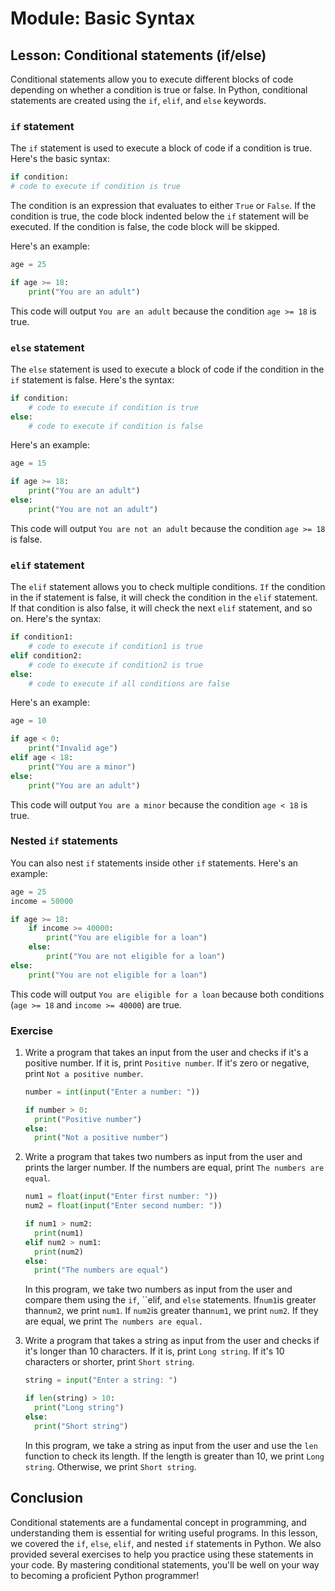 # Module: Basic Syntax

## Lesson: Conditional statements (if/else)

Conditional statements allow you to execute different blocks of code depending on whether a condition is true or false. In Python, conditional statements are created using the `if`, `elif`, and `else` keywords.

### `if` statement

The `if` statement is used to execute a block of code if a condition is true. Here's the basic syntax:

```python
if condition:
# code to execute if condition is true
```

The condition is an expression that evaluates to either `True` or `False`. If the condition is true, the code block indented below the `if` statement will be executed. If the condition is false, the code block will be skipped.

Here's an example:

```python
age = 25

if age >= 18:
    print("You are an adult")
```

This code will output `You are an adult` because the condition `age >= 18` is true.

### `else` statement

The `else` statement is used to execute a block of code if the condition in the `if` statement is false. Here's the syntax:

```python
if condition:
    # code to execute if condition is true
else:
    # code to execute if condition is false
```

Here's an example:

```python
age = 15

if age >= 18:
    print("You are an adult")
else:
    print("You are not an adult")
```

This code will output `You are not an adult` because the condition `age >= 18` is false.

### `elif` statement

The `elif` statement allows you to check multiple conditions. `If` the condition in the if statement is false, it will check the condition in the `elif` statement. If that condition is also false, it will check the next `elif` statement, and so on. Here's the syntax:

```python
if condition1:
    # code to execute if condition1 is true
elif condition2:
    # code to execute if condition2 is true
else:
    # code to execute if all conditions are false
```

Here's an example:

```python
age = 10

if age < 0:
    print("Invalid age")
elif age < 18:
    print("You are a minor")
else:
    print("You are an adult")
```

This code will output `You are a minor` because the condition `age < 18` is true.

### Nested `if` statements

You can also nest `if` statements inside other `if` statements. Here's an example:

```python
age = 25
income = 50000

if age >= 18:
    if income >= 40000:
        print("You are eligible for a loan")
    else:
        print("You are not eligible for a loan")
else:
    print("You are not eligible for a loan")
```

This code will output `You are eligible for a loan` because both conditions (`age >= 18` and `income >= 40000`) are true.

### Exercise

1. Write a program that takes an input from the user and checks if it's a positive number. If it is, print `Positive number`. If it's zero or negative, print `Not a positive number`.

   ```python
   number = int(input("Enter a number: "))

   if number > 0:
     print("Positive number")
   else:
     print("Not a positive number")
   ```

2. Write a program that takes two numbers as input from the user and prints the larger number. If the numbers are equal, print `The numbers are equal`.

   ```python
   num1 = float(input("Enter first number: "))
   num2 = float(input("Enter second number: "))

   if num1 > num2:
     print(num1)
   elif num2 > num1:
     print(num2)
   else:
     print("The numbers are equal")
   ```

   In this program, we take two numbers as input from the user and compare them using the `if`, ``elif, and `else` statements. If`num1`is greater than`num2`, we print `num1`. If `num2`is greater than`num1`, we print `num2`. If they are equal, we print `The numbers are equal.`

3. Write a program that takes a string as input from the user and checks if it's longer than 10 characters. If it is, print `Long string`. If it's 10 characters or shorter, print `Short string`.

   ```python
   string = input("Enter a string: ")

   if len(string) > 10:
     print("Long string")
   else:
     print("Short string")
   ```

   In this program, we take a string as input from the user and use the `len` function to check its length. If the length is greater than 10, we print `Long string`. Otherwise, we print `Short string`.

## Conclusion

Conditional statements are a fundamental concept in programming, and understanding them is essential for writing useful programs. In this lesson, we covered the `if`, `else`, `elif`, and nested `if` statements in Python. We also provided several exercises to help you practice using these statements in your code. By mastering conditional statements, you'll be well on your way to becoming a proficient Python programmer!
